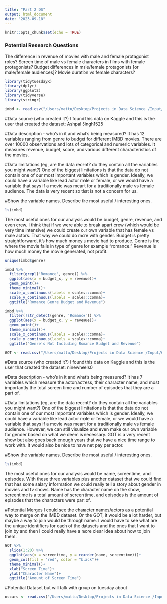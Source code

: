 ```yaml
---
title: "Part 2 DS"
output: html_document
date: "2023-09-18"
---
```


```r
knitr::opts_chunk$set(echo = TRUE)
```

### Potential Research Questions

The difference in revenue of movies with male and female protagonist roles? Screen time of male vs female characters in films with female protagonists? Budget differences in male/female protagonists [or male/female audiences]? Movie duration vs female characters?

```r
library(tidytuesdayR)
library(dplyr)
library(ggplot2)
library(tidyverse)
library(stringr)
```

```r
imbd <- read.csv("/Users/mattu/Desktop/Projects in Data Science /Input/imdb_movies.csv")
```
#Data source (who created it?)
I found this data on Kaggle and this is the user that created the dataset: Ashpal Singh1525

#Data description - who's in it and what’s being measured?
It has 12 variables ranging from genre to budget for different IMBD movies. There are over 10000 observations and lots of categorical and numeric variables. It measures revenue, budget, score, and various different characteristics of the movies. 

#Data limitations (eg, are the data recent? do they contain all the variables you might want?)
One of the biggest limitations is that the data do not contain one of our most important variables which is gender. Ideally, we could have a variable like lead actor male or female, or we would have a variable that says if a movie was meant for a traditionally male vs female audience. The data is very recent so that is not a concern for us.

#Show the variable names. Describe the most useful / interesting ones.
```r
ls(imbd)
```
The most useful ones for our analysis would be budget, genre, revenue, and even crew. I think that if we were able to break apart crew (which would be very time intensive) we could create our own variable that has female vs male actors. That way we could do more with gender. Budget is pretty straightforward, it's how much money a movie had to produce. Genre is the where the movie falls in type of genre for example "romance." Revenue is how much money the movie generated, not profit. 


```r
unique(imbd$genre)
```

```r
imbd %>% 
  filter(grepl('Romance', genre)) %>% 
  ggplot(aes(x = budget_x, y = revenue))+
  geom_point()+
  theme_minimal()+
  scale_x_continuous(labels = scales::comma)+
  scale_y_continuous(labels = scales::comma)+
  ggtitle("Romance Genre Budget and Revenue")

```

```r
imbd %>% 
  filter(!str_detect(genre, 'Romance')) %>% 
  ggplot(aes(x = budget_x, y = revenue))+
  geom_point()+
  theme_minimal()+
  scale_x_continuous(labels = scales::comma)+
  scale_y_continuous(labels = scales::comma)+
  ggtitle("Genre's Not Including Romance Budget and Revenue")
```

```r
GOT <- read.csv("/Users/mattu/Desktop/Projects in Data Science /Input/GOT_screentimes.csv")
```

#Data source (who created it?)
I found this data on Kaggle and this is the user that created the dataset: ninewheels0

#Data description - who's in it and what’s being measured?
It has 7 variables which measure the actor/actress, their character name, and most importantly the total screen time and number of episodes that they are a part of. 

#Data limitations (eg, are the data recent? do they contain all the variables you might want?)
One of the biggest limitations is that the data do not contain one of our most important variables which is gender. Ideally, we could have a variable like lead actor male or female, or we would have a variable that says if a movie was meant for a traditionally male vs female audience. However, we can still visualize and even make our own variable for gender based on what we deem is necessary. GOT is a very recent show but also goes back enough years that we have a nice time range to work with. It would also be nice to have net pay per actor. 

#Show the variable names. Describe the most useful / interesting ones.
```r
ls(imbd)
```
The most useful ones for our analysis would be name, screentime, and episodes. With these three variables plus another dataset that we could find that has some salary information we could really tell a story about gender in movies and tv shows. Name has the character name on the show, screentime is a total amount of screen time, and episodes is the amount of episodes that the characters were part of. 

#Potential Merges
I could see the character names/actors as a potential way to merge on the IMBD dataset. On the GOT, it would be a lot harder, but maybe a way to join would be through name. I would have to see what are the unique identifiers for each of the datasets and the ones that I want to join by and then I could really have a more clear idea about how to join them. 

```r
GOT %>% 
  slice(1:20) %>% 
  ggplot(aes(x = screentime, y = reorder(name, screentime)))+
  geom_col(fill = "red", color = "black")+
  theme_minimal()+
  xlab("Screen Time")+
  ylab("Character Name")+
  ggtitle("Amount of Screen Time")
```

#Potential Dataset but will talk with group on tuesday about
```r
oscars <- read.csv("/Users/mattu/Desktop/Projects in Data Science /Input/movies.csv")
```

